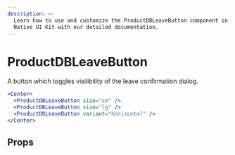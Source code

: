 ```yaml
---
description: >-
  Learn how to use and customize the ProductDBLeaveButton component in ProductDB's React
  Native UI Kit with our detailed documentation.
---
```


# ProductDBLeaveButton

A button which toggles visilibility of the leave confirmation dialog.

```jsx
<Center>
  <ProductDBLeaveButton size="sm" />
  <ProductDBLeaveButton size="lg" />
  <ProductDBLeaveButton variant="horizontal" />
</Center>
```

## Props

<PropsTable of="productdb-leave-button" />

<head>
  <title>React Native UI Kit ProductDBLeaveButton</title>
</head>
